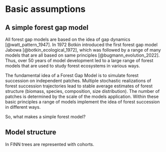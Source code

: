 # Basic assumptions {#sec-modeldescription}

## A simple forest gap model

All forest gap models are based on the idea of gap dynamics [@watt_pattern_1947]. In 1972 Botkin introduced the first forest gap model Jabowa [@botkin_ecological_1972], which was followed by a range of many models that are all based on same principles [@bugmann_evolution_2022]. Thus, over 50 years of model development led to a large range of forest models that are used to study forest ecosystems in various ways.

The fundamental idea of a Forest Gap Model is to simulate forest succession on independent patches. Multiple stochastic realizations of forest succession trajectories lead to stable average estimates of forest structure (biomass, species, composition, size distribution). The number of patches is determined by the scale of the models application. Within these basic principles a range of models implement the idea of forest succession in different ways.

So, what makes a simple forest model? 

## Model structure

In FINN trees are represented with cohorts.
